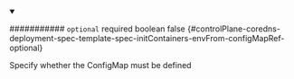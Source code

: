 
<details className="config-field" data-expandable="false" open>
<summary>

########### `optional` <span className="config-field-required" data-required="false">required</span> <span className="config-field-type">boolean</span> <span className="config-field-default">false</span> <span className="config-field-enum"></span> {#controlPlane-coredns-deployment-spec-template-spec-initContainers-envFrom-configMapRef-optional}

Specify whether the ConfigMap must be defined

</summary>



</details>

